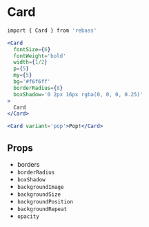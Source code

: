 
# Card

```sh
import { Card } from 'rebass'
```

```.jsx
<Card
  fontSize={6}
  fontWeight='bold'
  width={1/2}
  p={5}
  my={5}
  bg='#f6f6ff'
  borderRadius={8}
  boxShadow='0 2px 16px rgba(0, 0, 0, 0.25)'
>
  Card
</Card>
```

```.jsx
<Card variant='pop'>Pop!</Card>
```

## Props

- borders
- `borderRadius`
- `boxShadow`
- `backgroundImage`
- `backgroundSize`
- `backgroundPosition`
- `backgroundRepeat`
- `opacity`

